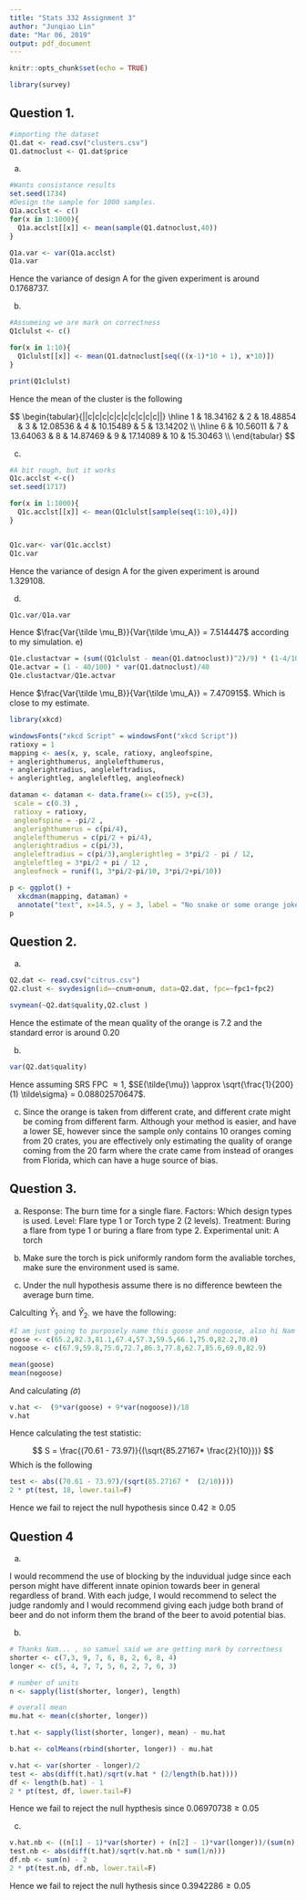 ```yaml
---
title: "Stats 332 Assignment 3"
author: "Junqiao Lin"
date: "Mar 06, 2019"
output: pdf_document
---
```


```r
knitr::opts_chunk$set(echo = TRUE)
```
```r
library(survey)
```

## Question 1. 

```r
#importing the dataset
Q1.dat <- read.csv("clusters.csv")
Q1.datnoclust <- Q1.dat$price
```

a) 
```r
#Wants consistance results
set.seed(1734)
#Design the sample for 1000 samples. 
Q1a.acclst <- c()
for(x in 1:1000){
  Q1a.acclst[[x]] <- mean(sample(Q1.datnoclust,40))
}

Q1a.var <- var(Q1a.acclst)
Q1a.var
```

Hence the variance of design A for the given experiment is around 0.1768737.


b)


```r

#Assumeing we are mark on correctness 
Q1clulst <- c()

for(x in 1:10){
  Q1clulst[[x]] <- mean(Q1.datnoclust[seq(((x-1)*10 + 1), x*10)])
}

print(Q1clulst)
```

Hence the mean of the cluster is the following

$$
 \begin{tabular}{||c|c|c|c|c|c|c|c|c|c||} 
 \hline
 1 & 18.34162 & 2 & 18.48854 & 3 & 12.08536  & 4 & 10.15489  & 5 & 13.14202 \\
 \hline 
  6 &  10.56011  & 7 & 13.64063 & 8 & 14.87469  & 9 &  17.14089  & 10 & 15.30463 \\
 \end{tabular}
$$

c)

```r
#A bit rough, but it works 
Q1c.acclst <-c()
set.seed(1717)

for(x in 1:1000){
  Q1c.acclst[[x]] <- mean(Q1clulst[sample(seq(1:10),4)])
}


Q1c.var<- var(Q1c.acclst)
Q1c.var
```

Hence the variance of design A for the given experiment is around 1.329108.

d) 

```r
Q1c.var/Q1a.var
```
Hence $\frac{Var{\tilde \mu_B}}{Var{\tilde \mu_A}} =  7.514447$ according to my simulation.
e) 

```r
Q1e.clustactvar = (sum((Q1clulst - mean(Q1.datnoclust))^2)/9) * (1-4/10)/4
Q1e.actvar = (1 - 40/100) * var(Q1.datnoclust)/40
Q1e.clustactvar/Q1e.actvar
```

Hence $\frac{Var{\tilde \mu_B}}{Var{\tilde \mu_A}} =   7.470915$. Which is close to my estimate.

```r
library(xkcd)
```
```r
windowsFonts("xkcd Script" = windowsFont("xkcd Script"))
ratioxy = 1
mapping <- aes(x, y, scale, ratioxy, angleofspine,
+ anglerighthumerus, anglelefthumerus,
+ anglerightradius, angleleftradius,
+ anglerightleg, angleleftleg, angleofneck)

dataman <- dataman <- data.frame(x= c(15), y=c(3),
 scale = c(0.3) ,
 ratioxy = ratioxy,
 angleofspine = -pi/2 ,
 anglerighthumerus = c(pi/4),
 anglelefthumerus = c(pi/2 + pi/4),
 anglerightradius = c(pi/3),
 angleleftradius = c(pi/3),anglerightleg = 3*pi/2 - pi / 12,
 angleleftleg = 3*pi/2 + pi / 12 ,
 angleofneck = runif(1, 3*pi/2-pi/10, 3*pi/2+pi/10))

p <- ggplot() +
  xkcdman(mapping, dataman) +
  annotate("text", x=14.5, y = 3, label = "No snake or some orange joke, \n Are you sure samuel wrote this question",family="xkcd Script" )
p
```


\newpage


## Question 2. 

a) 

```r
Q2.dat <- read.csv("citrus.csv")
Q2.clust <- svydesign(id=~cnum+onum, data=Q2.dat, fpc=~fpc1+fpc2)

svymean(~Q2.dat$quality,Q2.clust )
```
Hence the estimate of the mean quality of the orange is 7.2 and the standard error is around $0.20$

b)
```r
var(Q2.dat$quality)
```

Hence assuming SRS FPC $\approx 1$, $SE(\tilde{\mu}) \approx \sqrt{\frac{1}{200} (1) \tilde\sigma} = 0.08802570647$. 

c) Since the orange is taken from different crate, and different crate might be coming from different farm. Although your method is easier, and have a lower SE, however since the sample only contains 10 oranges coming from 20 crates, you are effectively only estimating the quality of orange coming from the 20 farm where the crate came from instead of oranges from Florida, which can have a huge source of bias. 


\newpage

## Question 3. 

a)
Response: The burn time for a single flare.
Factors: Which design types is used. 
Level: Flare type 1 or Torch type 2 (2 levels).
Treatment: Buring a flare from type 1 or buring a flare from type 2. 
Experimental unit: A torch



b) Make sure the torch is pick uniformly random form the avaliable torches, make sure the environment used is same.

c) Under the null hypothesis assume there is no difference bewteen the average burn time. 

Calculting $\bar{Y}_{1 \cdot}$ and $\bar{Y}_{2 \cdot}$ we have the following:
```r
#I am just going to purposely name this goose and nogoose, also hi Nam
goose <- c(65.2,82.3,81.1,67.4,57.3,59.5,66.1,75.0,82.2,70.0)
nogoose <- c(67.9,59.8,75.0,72.7,86.3,77.8,62.7,85.6,69.0,82.9)

mean(goose)
mean(nogoose)
```

And calculating $\tilde(\sigma)$
```r
v.hat <-  (9*var(goose) + 9*var(nogoose))/18
v.hat
```

Hence calculating the test statistic: 

$$
S = \frac{(70.61 - 73.97)}{(\sqrt{85.27167* \frac{2}{10}})}
$$
Which is the following
```r
test <- abs((70.61 - 73.97)/(sqrt(85.27167 *  (2/10))))
2 * pt(test, 18, lower.tail=F)
```


Hence we fail to reject the null hypothesis since $0.42 \geq 0.05$

\newpage

## Question 4

a) 

I would recommend the use of blocking by the induvidual judge since each person might have different innate opinion towards beer in general regardless of brand. With each judge, I would recommend to select the judge randomly and I would recommend giving each judge both brand of beer and do not inform them the brand of the beer to avoid potential bias. 

b) 
```r
# Thanks Nam... , so samuel said we are getting mark by correctness
shorter <- c(7,3, 9, 7, 6, 8, 2, 6, 8, 4)
longer <- c(5, 4, 7, 7, 5, 6, 2, 7, 6, 3)

# number of units
n <- sapply(list(shorter, longer), length)

# overall mean
mu.hat <- mean(c(shorter, longer))

t.hat <- sapply(list(shorter, longer), mean) - mu.hat

b.hat <- colMeans(rbind(shorter, longer)) - mu.hat

v.hat <- var(shorter - longer)/2
test <- abs(diff(t.hat)/sqrt(v.hat * (2/length(b.hat))))
df <- length(b.hat) - 1
2 * pt(test, df, lower.tail=F)
```
Hence we fail to reject the null hypthesis since $0.06970738\geq 0.05$

c)

```r
v.hat.nb <- ((n[1] - 1)*var(shorter) + (n[2] - 1)*var(longer))/(sum(n) - 2)
test.nb <- abs(diff(t.hat)/sqrt(v.hat.nb * sum(1/n)))
df.nb <- sum(n) - 2
2 * pt(test.nb, df.nb, lower.tail=F)

```
Hence we fail to reject the null hythesis since $0.3942286 \geq 0.05$

